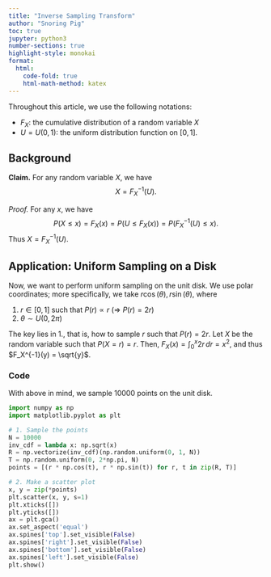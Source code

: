 ```yaml
---
title: "Inverse Sampling Transform"
author: "Snoring Pig"
toc: true
jupyter: python3
number-sections: true
highlight-style: monokai
format:
  html:
    code-fold: true
    html-math-method: katex
---
```


Throughout this article, we use the following notations:

- $F_X$: the cumulative distribution of a random variable $X$
- $U = U(0,1)$: the uniform distribution function on $[0,1]$.

## Background
**Claim.** For any random variable $X$, we have 
$$
    X = F_X^{-1}(U).
$$

*Proof.*
For any $x$, we have
$$
    P(X \le x) = F_X(x) = P(U \le F_X(x)) = P(F_X^{-1}(U) \le x).
$$
Thus $X = F_X^{-1}(U)$.

## Application: Uniform Sampling on a Disk
Now, we want to perform uniform sampling on the unit disk.
We use polar coordinates; more specifically, we take $r\cos(\theta), r\sin(\theta)$, where

1. $r \in [0,1]$ such that $P(r) \propto r$ ($\Rightarrow$ $P(r) = 2r$)
2. $\theta \sim U(0,2\pi)$

The key lies in 1., that is, how to sample $r$ such that $P(r) = 2r$. 
Let $X$ be the random variable such that $P(X = r) = r$.
Then, $F_X(x) = \int_0^x 2r\,dr = x^2$, and thus $F_X^{-1}(y) = \sqrt{y}$.

### Code
With above in mind, we sample $10000$ points on the unit disk.
```python
import numpy as np
import matplotlib.pyplot as plt

# 1. Sample the points
N = 10000
inv_cdf = lambda x: np.sqrt(x)
R = np.vectorize(inv_cdf)(np.random.uniform(0, 1, N))
T = np.random.uniform(0, 2*np.pi, N)
points = [(r * np.cos(t), r * np.sin(t)) for r, t in zip(R, T)]

# 2. Make a scatter plot
x, y = zip(*points)
plt.scatter(x, y, s=1)
plt.xticks([])
plt.yticks([])
ax = plt.gca()
ax.set_aspect('equal')
ax.spines['top'].set_visible(False)
ax.spines['right'].set_visible(False)
ax.spines['bottom'].set_visible(False)
ax.spines['left'].set_visible(False)
plt.show()
```